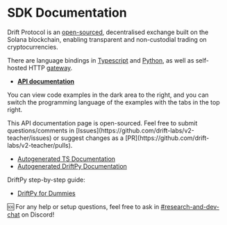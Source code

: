 
# SDK Documentation

Drift Protocol is an [open-sourced](https://github.com/drift-labs/protocol-v2/), decentralised exchange built on the Solana blockchain, enabling transparent and non-custodial trading on cryptocurrencies.

There are language bindings in [Typescript](https://github.com/drift-labs/protocol-v2/tree/master/sdk) and [Python](https://github.com/drift-labs/driftpy), as well as self-hosted HTTP [gateway](https://github.com/drift-labs/gateway).

-   [**API documentation**](https://drift-labs.github.io/v2-teacher/#client)

You can view code examples in the dark area to the right, and you can switch the programming language of the examples with the tabs in the top right.

<Callout type="info" emoji="">
This API documentation page is open-sourced. Feel free to submit questions/comments in [Issues](https://github.com/drift-labs/v2-teacher/issues) or suggest changes as a [PR](https://github.com/drift-labs/v2-teacher/pulls). 
</Callout>

-   [Autogenerated TS Documentation](https://drift-labs.github.io/protocol-v2/sdk/)
-   [Autogenerated DriftPy Documentation](https://drift-labs.github.io/driftpy/)

DriftPy step-by-step guide: 

-   [DriftPy for Dummies](https://drift-2.gitbook.io/driftpy-for-dummies/setup)

🆘 For any help or setup questions, feel free to ask in [#research-and-dev-chat](https://discord.gg/drifting) on Discord!




